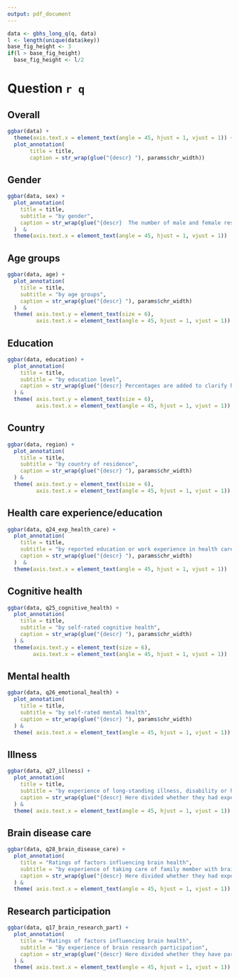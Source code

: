 ```yaml
---
output: pdf_document
---
```


```r
data <- gbhs_long_q(q, data)
l <- length(unique(data$key))
base_fig_height <- 3
if(l > base_fig_height)
  base_fig_height <- l/2
```

# Question `r q`

## Overall
```r
ggbar(data) +
  theme(axis.text.x = element_text(angle = 45, hjust = 1, vjust = 1)) +
  plot_annotation(
       title = title,
       caption = str_wrap(glue("{descr} "), params$chr_width)) 
```


## Gender
```r
ggbar(data, sex) +
  plot_annotation(
    title = title,
    subtitle = "by gender",
    caption = str_wrap(glue("{descr}  The number of male and female respondents differ between subplots due to missing answers."), params$chr_width)
  )  &
  theme(axis.text.x = element_text(angle = 45, hjust = 1, vjust = 1)) 
```

## Age groups
```r
ggbar(data, age) +
  plot_annotation(
    title = title,
    subtitle = "by age groups",
    caption = str_wrap(glue("{descr} "), params$chr_width)
  )  &
  theme( axis.text.y = element_text(size = 6),
         axis.text.x = element_text(angle = 45, hjust = 1, vjust = 1)) 
```

## Education

```r
ggbar(data, education) +
  plot_annotation(
    title = title,
    subtitle = "by education level",
    caption = str_wrap(glue("{descr} Percentages are added to clarify how large a porportion of the {thousand(data$N)} respondents associated the diseases with the brain."), params$chr_width)
  ) &
  theme( axis.text.y = element_text(size = 6),
         axis.text.x = element_text(angle = 45, hjust = 1, vjust = 1)) 

```


## Country

```r
ggbar(data, region) +
  plot_annotation(
    title = title,
    subtitle = "by country of residence",
    caption = str_wrap(glue("{descr} "), params$chr_width)
  ) &
  theme( axis.text.y = element_text(size = 6),
         axis.text.x = element_text(angle = 45, hjust = 1, vjust = 1)) 

```

## Health care experience/education

```r
ggbar(data, q24_exp_health_care) +
  plot_annotation(
    title = title,
    subtitle = "by reported education or work experience in health care”",
    caption = str_wrap(glue("{descr} "), params$chr_width)
  )  &
  theme(axis.text.x = element_text(angle = 45, hjust = 1, vjust = 1)) 
```

## Cognitive health

```r
ggbar(data, q25_cognitive_health) +
  plot_annotation(
    title = title,
    subtitle = "by self-rated cognitive health",
    caption = str_wrap(glue("{descr} "), params$chr_width)
  ) &
  theme(axis.text.y = element_text(size = 6),
        axis.text.x = element_text(angle = 45, hjust = 1, vjust = 1)) 
```

## Mental health

```r
ggbar(data, q26_emotional_health) +
  plot_annotation(
    title = title,
    subtitle = "by self-rated mental health",
    caption = str_wrap(glue("{descr} "), params$chr_width)
  ) &
  theme( axis.text.x = element_text(angle = 45, hjust = 1, vjust = 1)) 
```

## Illness
```r
ggbar(data, q27_illness) +
  plot_annotation(
    title = title,
    subtitle = "by experience of long-standing illness, disability or health problem",
    caption = str_wrap(glue("{descr} Here divided whether they had experience with long-standing illness, disability, or health problem. "), params$chr_width)
  ) &
  theme( axis.text.x = element_text(angle = 45, hjust = 1, vjust = 1)) 
```

## Brain disease care

```r
ggbar(data, q28_brain_disease_care) +
  plot_annotation(
    title = "Ratings of factors influencing brain health",
    subtitle = "by experience of taking care of family member with brain disease",
    caption = str_wrap(glue("{descr} Here divided whether they had experience with looking after a member of family with brain disease. "), params$chr_width)
  ) &
  theme( axis.text.x = element_text(angle = 45, hjust = 1, vjust = 1)) 
```

## Research participation

```r
ggbar(data, q17_brain_research_part) +
  plot_annotation(
    title = "Ratings of factors influencing brain health",
    subtitle = "By experience of brain research participation",
    caption = str_wrap(glue("{descr} Here divided whether they have participated in brain research projects. "), params$chr_width)
  ) &
  theme( axis.text.x = element_text(angle = 45, hjust = 1, vjust = 1)) 
```
